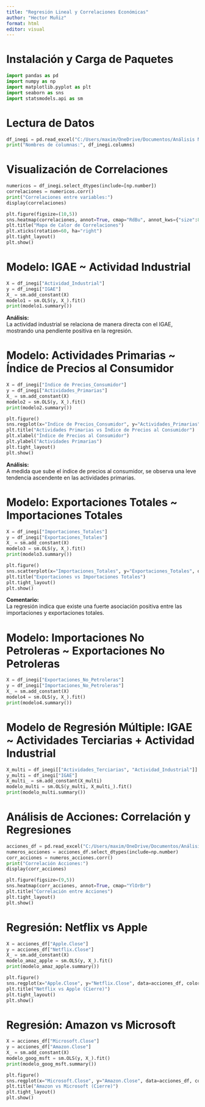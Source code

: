 ---
title: "Regresión Lineal y Correlaciones Económicas"
author: "Hector Muñiz"
format: html
editor: visual
---

# Instalación y Carga de Paquetes

```{python}
import pandas as pd
import numpy as np
import matplotlib.pyplot as plt
import seaborn as sns
import statsmodels.api as sm
```

# Lectura de Datos

```{python}
df_inegi = pd.read_excel("C:/Users/maxim/OneDrive/Documentos/Análisis Númerico/inegi_subdata.xlsx")
print("Nombres de columnas:", df_inegi.columns)
```

# Visualización de Correlaciones

```{python}
numericos = df_inegi.select_dtypes(include=[np.number])
correlaciones = numericos.corr()
print("Correlaciones entre variables:")
display(correlaciones)

plt.figure(figsize=(10,5))
sns.heatmap(correlaciones, annot=True, cmap="RdBu", annot_kws={"size":8})
plt.title("Mapa de Calor de Correlaciones")
plt.xticks(rotation=60, ha="right")
plt.tight_layout()
plt.show()
```

# Modelo: IGAE \~ Actividad Industrial

```{python}
X = df_inegi["Actividad_Industrial"]
y = df_inegi["IGAE"]
X_ = sm.add_constant(X)
modelo1 = sm.OLS(y, X_).fit()
print(modelo1.summary())
```

**Análisis:**\
La actividad industrial se relaciona de manera directa con el IGAE, mostrando una pendiente positiva en la regresión.

# Modelo: Actividades Primarias \~ Índice de Precios al Consumidor

```{python}
X = df_inegi["Indice de Precios_Consumidor"]
y = df_inegi["Actividades_Primarias"]
X_ = sm.add_constant(X)
modelo2 = sm.OLS(y, X_).fit()
print(modelo2.summary())
```

```{python}
plt.figure()
sns.regplot(x="Indice de Precios_Consumidor", y="Actividades_Primarias", data=df_inegi, color="maroon", line_kws={"color":"black"})
plt.title("Actividades Primarias vs Índice de Precios al Consumidor")
plt.xlabel("Índice de Precios al Consumidor")
plt.ylabel("Actividades Primarias")
plt.tight_layout()
plt.show()
```

**Análisis:**\
A medida que sube el índice de precios al consumidor, se observa una leve tendencia ascendente en las actividades primarias.

# Modelo: Exportaciones Totales \~ Importaciones Totales

```{python}
X = df_inegi["Importaciones_Totales"]
y = df_inegi["Exportaciones_Totales"]
X_ = sm.add_constant(X)
modelo3 = sm.OLS(y, X_).fit()
print(modelo3.summary())
```

```{python}
plt.figure()
sns.scatterplot(x="Importaciones_Totales", y="Exportaciones_Totales", data=df_inegi, color="crimson")
plt.title("Exportaciones vs Importaciones Totales")
plt.tight_layout()
plt.show()
```

**Comentario:**\
La regresión indica que existe una fuerte asociación positiva entre las importaciones y exportaciones totales.

# Modelo: Importaciones No Petroleras \~ Exportaciones No Petroleras

```{python}
X = df_inegi["Exportaciones_No_Petroleras"]
y = df_inegi["Importaciones_No_Petroleras"]
X_ = sm.add_constant(X)
modelo4 = sm.OLS(y, X_).fit()
print(modelo4.summary())
```

# Modelo de Regresión Múltiple: IGAE \~ Actividades Terciarias + Actividad Industrial

```{python}
X_multi = df_inegi[["Actividades_Terciarias", "Actividad_Industrial"]]
y_multi = df_inegi["IGAE"]
X_multi_ = sm.add_constant(X_multi)
modelo_multi = sm.OLS(y_multi, X_multi_).fit()
print(modelo_multi.summary())
```

# Análisis de Acciones: Correlación y Regresiones

```{python}
acciones_df = pd.read_excel("C:/Users/maxim/OneDrive/Documentos/Análisis Númerico/Maximo_Quiroz_Tarea_3_Acciones.xlsx")
numeros_acciones = acciones_df.select_dtypes(include=np.number)
corr_acciones = numeros_acciones.corr()
print("Correlación Acciones:")
display(corr_acciones)

plt.figure(figsize=(9,5))
sns.heatmap(corr_acciones, annot=True, cmap="YlOrBr")
plt.title("Correlación entre Acciones")
plt.tight_layout()
plt.show()
```

# Regresión: Netflix vs Apple

```{python}
X = acciones_df["Apple.Close"]
y = acciones_df["Netflix.Close"]
X_ = sm.add_constant(X)
modelo_amaz_apple = sm.OLS(y, X_).fit()
print(modelo_amaz_apple.summary())

plt.figure()
sns.regplot(x="Apple.Close", y="Netflix.Close", data=acciones_df, color="forestgreen", line_kws={"color":"red"})
plt.title("Netflix vs Apple (Cierre)")
plt.tight_layout()
plt.show()
```

# Regresión: Amazon vs Microsoft

```{python}
X = acciones_df["Microsoft.Close"]
y = acciones_df["Amazon.Close"]
X_ = sm.add_constant(X)
modelo_goog_msft = sm.OLS(y, X_).fit()
print(modelo_goog_msft.summary())

plt.figure()
sns.regplot(x="Microsoft.Close", y="Amazon.Close", data=acciones_df, color="indigo", line_kws={"color":"goldenrod"})
plt.title("Amazon vs Microsoft (Cierre)")
plt.tight_layout()
plt.show()
```
